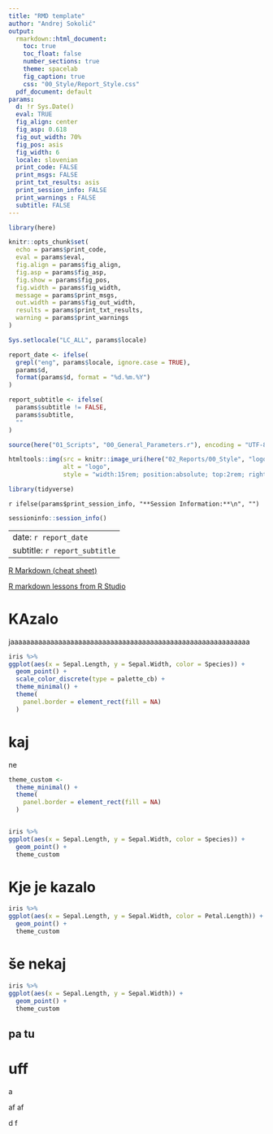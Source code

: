 ```yaml
---
title: "RMD template"
author: "Andrej Sokolič"
output:
  rmarkdown::html_document:
    toc: true
    toc_float: false
    number_sections: true
    theme: spacelab
    fig_caption: true
    css: "00_Style/Report_Style.css"
  pdf_document: default
params: 
  d: !r Sys.Date()
  eval: TRUE
  fig_align: center
  fig_asp: 0.618
  fig_out_width: 70%
  fig_pos: asis
  fig_width: 6
  locale: slovenian
  print_code: FALSE
  print_msgs: FALSE
  print_txt_results: asis
  print_session_info: FALSE
  print_warnings : FALSE
  subtitle: FALSE
---
```




```r
library(here)

knitr::opts_chunk$set(
  echo = params$print_code,
  eval = params$eval, 
  fig.align = params$fig_align,
  fig.asp = params$fig_asp,
  fig.show = params$fig_pos, 
  fig.width = params$fig_width,
  message = params$print_msgs,
  out.width = params$fig_out_width,
  results = params$print_txt_results, 
  warning = params$print_warnings
)

Sys.setlocale("LC_ALL", params$locale)

report_date <- ifelse(
  grepl("eng", params$locale, ignore.case = TRUE), 
  params$d, 
  format(params$d, format = "%d.%m.%Y")
)

report_subtitle <- ifelse(
  params$subtitle != FALSE,
  params$subtitle,
  ""
)

source(here("01_Scripts", "00_General_Parameters.r"), encoding = "UTF-8")
```

```r
htmltools::img(src = knitr::image_uri(here("02_Reports/00_Style", "logo_as.png")),
               alt = "logo",
               style = "width:15rem; position:absolute; top:2rem; right:5rem; padding-right:5rem;")
```


```r
library(tidyverse)
```

`r ifelse(params$print_session_info, "**Session Information:**\n", "")`

```r
sessioninfo::session_info()
```


---
date: `r report_date`
subtitle: `r report_subtitle`
---


<!-- BEGINNING OF THE DOCUMENT -->

[R Markdown (cheat sheet)](https://github.com/rstudio/cheatsheets/blob/main/rmarkdown-2.0.pdf){target="_blank"}

[R markdown lessons from R Studio](https://rmarkdown.rstudio.com/lesson-1.html){target="_blank"}




# KAzalo

jaaaaaaaaaaaaaaaaaaaaaaaaaaaaaaaaaaaaaaaaaaaaaaaaaaaaaaaaaaaa

```r
iris %>% 
ggplot(aes(x = Sepal.Length, y = Sepal.Width, color = Species)) +
  geom_point() +
  scale_color_discrete(type = palette_cb) +
  theme_minimal() +
  theme(
    panel.border = element_rect(fill = NA)
  )
```


# kaj
ne

```r
theme_custom <-
  theme_minimal() +
  theme(
    panel.border = element_rect(fill = NA)
  )


iris %>% 
ggplot(aes(x = Sepal.Length, y = Sepal.Width, color = Species)) +
  geom_point() +
  theme_custom
```


# Kje je kazalo

```r
iris %>% 
ggplot(aes(x = Sepal.Length, y = Sepal.Width, color = Petal.Length)) +
  geom_point() +
  theme_custom
```


# še nekaj

```r
iris %>% 
ggplot(aes(x = Sepal.Length, y = Sepal.Width)) +
  geom_point() +
  theme_custom
```

## pa tu


# uff 

a

af
af

d
f

